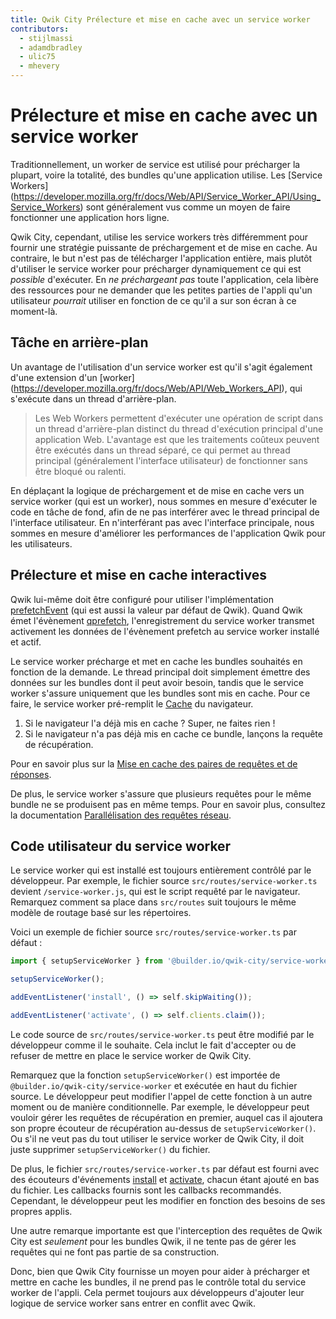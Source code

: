 ```yaml
---
title: Qwik City Prélecture et mise en cache avec un service worker
contributors:
  - stijlmassi
  - adamdbradley
  - ulic75
  - mhevery
---
```


# Prélecture et mise en cache avec un service worker

Traditionnellement, un worker de service est utilisé pour précharger la plupart, voire la totalité, des bundles qu'une application utilise. Les [Service Workers] (https://developer.mozilla.org/fr/docs/Web/API/Service_Worker_API/Using_Service_Workers) sont généralement vus comme un moyen de faire fonctionner une application hors ligne.

Qwik City, cependant, utilise les service workers très différemment pour fournir une stratégie puissante de préchargement et de mise en cache. Au contraire, le but n'est pas de télécharger l'application entière, mais plutôt d'utiliser le service worker pour précharger dynamiquement ce qui est _possible_ d'exécuter. En _ne préchargeant pas_ toute l'application, cela libère des ressources pour ne demander que les petites parties de l'appli qu'un utilisateur _pourrait_ utiliser en fonction de ce qu'il a sur son écran à ce moment-là.

## Tâche en arrière-plan

Un avantage de l'utilisation d'un service worker est qu'il s'agit également d'une extension d'un [worker] (https://developer.mozilla.org/fr/docs/Web/API/Web_Workers_API), qui s'exécute dans un thread d'arrière-plan.

> Les Web Workers permettent d'exécuter une opération de script dans un thread d'arrière-plan distinct du thread d'exécution principal d'une application Web. L'avantage est que les traitements coûteux peuvent être exécutés dans un thread séparé, ce qui permet au thread principal (généralement l'interface utilisateur) de fonctionner sans être bloqué ou ralenti.

En déplaçant la logique de préchargement et de mise en cache vers un service worker (qui est un worker), nous sommes en mesure d'exécuter le code en tâche de fond, afin de ne pas interférer avec le thread principal de l'interface utilisateur. En n'interférant pas avec l'interface principale, nous sommes en mesure d'améliorer les performances de l'application Qwik pour les utilisateurs.

## Prélecture et mise en cache interactives

Qwik lui-même doit être configuré pour utiliser l'implémentation [prefetchEvent](../../../docs/advanced/prefetching/index.mdx) (qui est aussi la valeur par défaut de Qwik). Quand Qwik émet l'évènement [qprefetch](../overview/index.mdx#prefetch-event), l'enregistrement du service worker transmet activement les données de l'évènement prefetch au service worker installé et actif.

Le service worker précharge et met en cache les bundles souhaités en fonction de la demande. Le thread principal doit simplement émettre des données sur les bundles dont il peut avoir besoin, tandis que le service worker s'assure uniquement que les bundles sont mis en cache. Pour ce faire, le service worker pré-remplit le [Cache](https://developer.mozilla.org/fr/docs/Web/API/Cache) du navigateur.

1. Si le navigateur l'a déjà mis en cache ? Super, ne faites rien !
2. Si le navigateur n'a pas déjà mis en cache ce bundle, lançons la requête de récupération.

Pour en savoir plus sur la [Mise en cache des paires de requêtes et de réponses](../request-response-cache/index.mdx).

De plus, le service worker s'assure que plusieurs requêtes pour le même bundle ne se produisent pas en même temps. Pour en savoir plus, consultez la documentation [Parallélisation des requêtes réseau](../parallelizing-network-requests/index.mdx).

## Code utilisateur du service worker

Le service worker qui est installé est toujours entièrement contrôlé par le développeur. Par exemple, le fichier source `src/routes/service-worker.ts` devient `/service-worker.js`, qui est le script requêté par le navigateur. Remarquez comment sa place dans `src/routes` suit toujours le même modèle de routage basé sur les répertoires.

Voici un exemple de fichier source `src/routes/service-worker.ts` par défaut :

```ts
import { setupServiceWorker } from '@builder.io/qwik-city/service-worker';

setupServiceWorker();

addEventListener('install', () => self.skipWaiting());

addEventListener('activate', () => self.clients.claim());
```

Le code source de `src/routes/service-worker.ts` peut être modifié par le développeur comme il le souhaite. Cela inclut le fait d'accepter ou de refuser de mettre en place le service worker de Qwik City.

Remarquez que la fonction `setupServiceWorker()` est importée de `@builder.io/qwik-city/service-worker` et exécutée en haut du fichier source. Le développeur peut modifier l'appel de cette fonction à un autre moment ou de manière conditionnelle. Par exemple, le développeur peut vouloir gérer les requêtes de récupération en premier, auquel cas il ajoutera son propre écouteur de récupération au-dessus de `setupServiceWorker()`. Ou s'il ne veut pas du tout utiliser le service worker de Qwik City, il doit juste supprimer `setupServiceWorker()` du fichier.

De plus, le fichier `src/routes/service-worker.ts` par défaut est fourni avec des écouteurs d'événements [install](https://developer.mozilla.org/en-US/docs/Web/API/ServiceWorkerGlobalScope/install_event) et [activate](https://developer.mozilla.org/en-US/docs/Web/API/ServiceWorkerGlobalScope/activate_event), chacun étant ajouté en bas du fichier. Les callbacks fournis sont les callbacks recommandés. Cependant, le développeur peut les modifier en fonction des besoins de ses propres applis.

Une autre remarque importante est que l'interception des requêtes de Qwik City est _seulement_ pour les bundles Qwik, il ne tente pas de gérer les requêtes qui ne font pas partie de sa construction.

Donc, bien que Qwik City fournisse un moyen pour aider à précharger et mettre en cache les bundles, il ne prend pas le contrôle total du service worker de l'appli. Cela permet toujours aux développeurs d'ajouter leur logique de service worker sans entrer en conflit avec Qwik.

